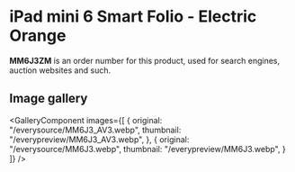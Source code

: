 
# iPad mini 6 Smart Folio - Electric Orange

<Callout type='info' emoji='👉🏻'>**MM6J3ZM** is an order number for this product, used for search engines, auction websites and such.</Callout>

## Image gallery

<GalleryComponent
    images={[
      {
        original: "/everysource/MM6J3_AV3.webp",
        thumbnail: "/everypreview/MM6J3_AV3.webp",
      },
      {
        original: "/everysource/MM6J3.webp",
        thumbnail: "/everypreview/MM6J3.webp",
      }
    ]}
  />
